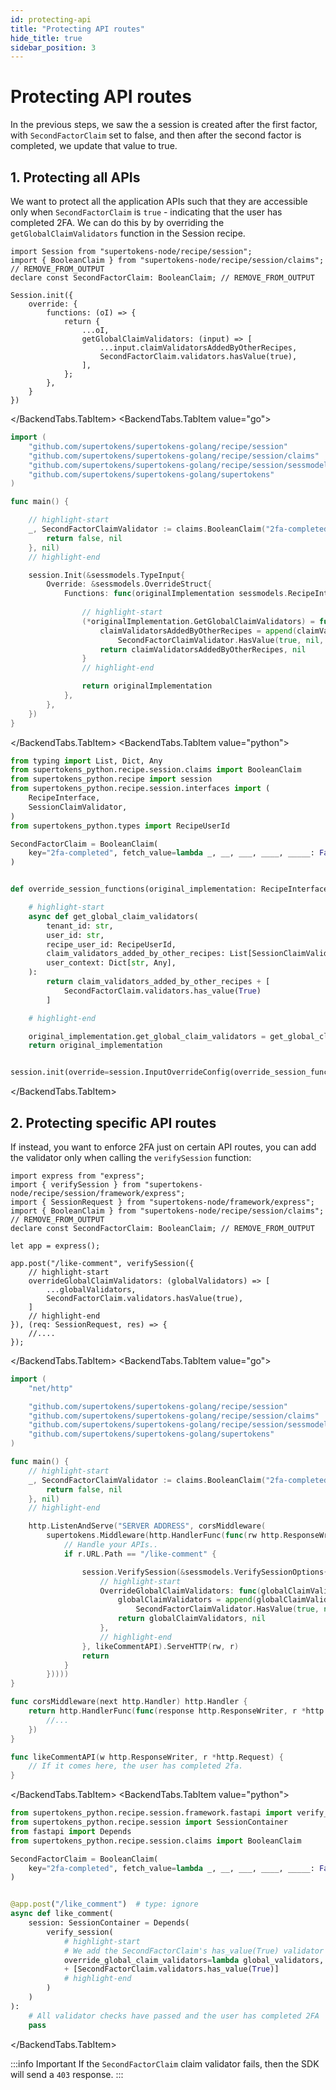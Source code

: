 ```yaml
---
id: protecting-api
title: "Protecting API routes"
hide_title: true
sidebar_position: 3
---
```



# Protecting API routes

In the previous steps, we saw the a session is created after the first factor, with `SecondFactorClaim` set to false, and then after the second factor is completed, we update that value to true.

## 1. Protecting all APIs

We want to protect all the application APIs such that they are accessible only when `SecondFactorClaim` is `true` - indicating that the user has completed 2FA. We can do this by by overriding the `getGlobalClaimValidators` function in the Session recipe.

<BackendTabs>
<BackendTabs.TabItem value="nodejs">

```tsx
import Session from "supertokens-node/recipe/session";
import { BooleanClaim } from "supertokens-node/recipe/session/claims"; // REMOVE_FROM_OUTPUT
declare const SecondFactorClaim: BooleanClaim; // REMOVE_FROM_OUTPUT

Session.init({
    override: {
        functions: (oI) => {
            return {
                ...oI,
                getGlobalClaimValidators: (input) => [
                    ...input.claimValidatorsAddedByOtherRecipes,
                    SecondFactorClaim.validators.hasValue(true),
                ],
            };
        },
    }
})

```

</BackendTabs.TabItem>
<BackendTabs.TabItem value="go">

```go
import (
	"github.com/supertokens/supertokens-golang/recipe/session"
	"github.com/supertokens/supertokens-golang/recipe/session/claims"
	"github.com/supertokens/supertokens-golang/recipe/session/sessmodels"
	"github.com/supertokens/supertokens-golang/supertokens"
)

func main() {

	// highlight-start
	_, SecondFactorClaimValidator := claims.BooleanClaim("2fa-completed", func(userId, tenantId string, userContext supertokens.UserContext) (interface{}, error) {
		return false, nil
	}, nil)
	// highlight-end

	session.Init(&sessmodels.TypeInput{
		Override: &sessmodels.OverrideStruct{
			Functions: func(originalImplementation sessmodels.RecipeInterface) sessmodels.RecipeInterface {
                
				// highlight-start
				(*originalImplementation.GetGlobalClaimValidators) = func(userId string, claimValidatorsAddedByOtherRecipes []claims.SessionClaimValidator, tenantId string, userContext supertokens.UserContext) ([]claims.SessionClaimValidator, error) {
					claimValidatorsAddedByOtherRecipes = append(claimValidatorsAddedByOtherRecipes,
						SecondFactorClaimValidator.HasValue(true, nil, nil))
					return claimValidatorsAddedByOtherRecipes, nil
				}
				// highlight-end

				return originalImplementation
			},
		},
	})
}
```

</BackendTabs.TabItem>
<BackendTabs.TabItem value="python">

```python
from typing import List, Dict, Any
from supertokens_python.recipe.session.claims import BooleanClaim
from supertokens_python.recipe import session
from supertokens_python.recipe.session.interfaces import (
    RecipeInterface,
    SessionClaimValidator,
)
from supertokens_python.types import RecipeUserId

SecondFactorClaim = BooleanClaim(
    key="2fa-completed", fetch_value=lambda _, __, ___, ____, _____: False
)


def override_session_functions(original_implementation: RecipeInterface):

    # highlight-start
    async def get_global_claim_validators(
        tenant_id: str,
        user_id: str,
        recipe_user_id: RecipeUserId,
        claim_validators_added_by_other_recipes: List[SessionClaimValidator],
        user_context: Dict[str, Any],
    ):
        return claim_validators_added_by_other_recipes + [
            SecondFactorClaim.validators.has_value(True)
        ]

    # highlight-end

    original_implementation.get_global_claim_validators = get_global_claim_validators
    return original_implementation


session.init(override=session.InputOverrideConfig(override_session_functions))
```

</BackendTabs.TabItem>
</BackendTabs>

## 2. Protecting specific API routes

If instead, you want to enforce 2FA just on certain API routes, you can add the validator only when calling the `verifySession` function:

<BackendTabs>
<BackendTabs.TabItem value="nodejs">

```tsx
import express from "express";
import { verifySession } from "supertokens-node/recipe/session/framework/express";
import { SessionRequest } from "supertokens-node/framework/express";
import { BooleanClaim } from "supertokens-node/recipe/session/claims"; // REMOVE_FROM_OUTPUT
declare const SecondFactorClaim: BooleanClaim; // REMOVE_FROM_OUTPUT

let app = express();

app.post("/like-comment", verifySession({
    // highlight-start
    overrideGlobalClaimValidators: (globalValidators) => [
        ...globalValidators, 
        SecondFactorClaim.validators.hasValue(true),
    ]
    // highlight-end
}), (req: SessionRequest, res) => {
    //....
});
```

</BackendTabs.TabItem>
<BackendTabs.TabItem value="go">

```go
import (
	"net/http"

	"github.com/supertokens/supertokens-golang/recipe/session"
	"github.com/supertokens/supertokens-golang/recipe/session/claims"
	"github.com/supertokens/supertokens-golang/recipe/session/sessmodels"
	"github.com/supertokens/supertokens-golang/supertokens"
)

func main() {
	// highlight-start
	_, SecondFactorClaimValidator := claims.BooleanClaim("2fa-completed", func(userId, tenantId string, userContext supertokens.UserContext) (interface{}, error) {
		return false, nil
	}, nil)
	// highlight-end

	http.ListenAndServe("SERVER ADDRESS", corsMiddleware(
		supertokens.Middleware(http.HandlerFunc(func(rw http.ResponseWriter, r *http.Request) {
			// Handle your APIs..
			if r.URL.Path == "/like-comment" {

				session.VerifySession(&sessmodels.VerifySessionOptions{
					// highlight-start
					OverrideGlobalClaimValidators: func(globalClaimValidators []claims.SessionClaimValidator, sessionContainer sessmodels.SessionContainer, userContext supertokens.UserContext) ([]claims.SessionClaimValidator, error) {
						globalClaimValidators = append(globalClaimValidators,
							SecondFactorClaimValidator.HasValue(true, nil, nil))
						return globalClaimValidators, nil
					},
					// highlight-end
				}, likeCommentAPI).ServeHTTP(rw, r)
				return
			}
		}))))
}

func corsMiddleware(next http.Handler) http.Handler {
	return http.HandlerFunc(func(response http.ResponseWriter, r *http.Request) {
		//...
	})
}

func likeCommentAPI(w http.ResponseWriter, r *http.Request) {
	// If it comes here, the user has completed 2fa.
}
```
</BackendTabs.TabItem>
<BackendTabs.TabItem value="python">

```python
from supertokens_python.recipe.session.framework.fastapi import verify_session
from supertokens_python.recipe.session import SessionContainer
from fastapi import Depends
from supertokens_python.recipe.session.claims import BooleanClaim

SecondFactorClaim = BooleanClaim(
    key="2fa-completed", fetch_value=lambda _, __, ___, ____, _____: False
)


@app.post("/like_comment")  # type: ignore
async def like_comment(
    session: SessionContainer = Depends(
        verify_session(
            # highlight-start
            # We add the SecondFactorClaim's has_value(True) validator
            override_global_claim_validators=lambda global_validators, session, user_context: global_validators
            + [SecondFactorClaim.validators.has_value(True)]
            # highlight-end
        )
    )
):
    # All validator checks have passed and the user has completed 2FA
    pass

```

</BackendTabs.TabItem>
</BackendTabs>

:::info Important
If the `SecondFactorClaim` claim validator fails, then the SDK will send a `403` response.
:::

